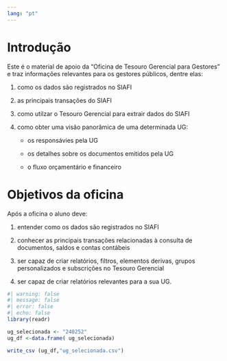 ```yaml
---
lang: "pt"
---
```


# Introdução {.unnumbered}

Este é o material de apoio da "Oficina de Tesouro Gerencial para Gestores" e traz informações relevantes para os gestores públicos, dentre elas:

1.  como os dados são registrados no SIAFI

2.  as principais transações do SIAFI

3.  como utilzar o Tesouro Gerencial para extrair dados do SIAFI

4.  como obter uma visão panorâmica de uma determinada UG:

    -   os responsávies pela UG

    -   os detalhes sobre os documentos emitidos pela UG

    -   o fluxo orçamentário e financeiro

# Objetivos da oficina

Após a oficina o aluno deve:

1.  entender como os dados são registrados no SIAFI

2.  conhecer as principais transações relacionadas à consulta de documentos, saldos e contas contábeis

3.  ser capaz de criar relatórios, filtros, elementos derivas, grupos personalizados e subscrições no Tesouro Gerencial

4.  ser capaz de criar relatórios relevantes para a sua UG.

```r
#| warning: false
#| message: false
#| error: false
#| echo: false
library(readr)

ug_selecionada <- "240252"
ug_df <-data.frame( ug_selecionada)

write_csv (ug_df,"ug_selecionada.csv")
```
